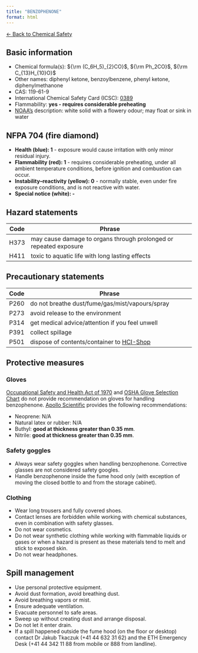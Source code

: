 ```yaml
---
title: "BENZOPHENONE"
format: html
---
```


[← Back to Chemical Safety](../chemical-safety.qmd)


## Basic information
- Chemical formula(s): ${\rm (C_6H_5)_{2}CO}$, ${\rm Ph_2CO}$, ${\rm C_{13}H_{10}O}$
- Other names: diphenyl ketone, benzoylbenzene, phenyl ketone, diphenylmethanone
- CAS: 119-61-9
- International Chemical Safety Card (ICSC): [0389](https://www.inchem.org/documents/icsc/icsc/eics0389.htm)
- Flammability: **yes - requires considerable preheating**
- [NOAA's](https://cameochemicals.noaa.gov/chemical/8315) description: white solid with a flowery odour; may float or sink in water

## NFPA 704 (fire diamond)
- **Health (blue): 1** - exposure would cause irritation with only minor residual injury.
- **Flammability (red): 1** - requires considerable preheating, under all ambient temperature conditions, before ignition and combustion can occur.
- **Instability–reactivity (yellow): 0** - normally stable, even under fire exposure conditions, and is not reactive with water.
- **Special notice (white): -**

## Hazard statements
| Code | Phrase                                                            |
| ---- | ----------------------------------------------------------------- |
| H373 | may cause damage to organs through prolonged or repeated exposure |
| H411 | toxic to aquatic life with long lasting effects                   |

## Precautionary statements
| Code | Phrase                                                                    |
| ---- | ------------------------------------------------------------------------- |
| P260 | do not breathe dust/fume/gas/mist/vapours/spray                           |
| P273 | avoid release to the environment                                          |
| P314 | get medical advice/attention if you feel unwell                           |
| P391 | collect spillage                                                          |
| P501 | dispose of contents/container to [HCI-Shop](https://hci-shop.ethz.ch/en/) |

## Protective measures

### Gloves
[Occupational Safety and Health Act of 1970](https://www.osha.gov/sites/default/files/publications/osha3151.pdf) and [OSHA Glove Selection Chart](https://safety.fsu.edu/safety_manual/OSHA%20Glove%20Selection%20Chart.pdf) do not provide recommendation on gloves for handling benzophenone. [Apollo Scientific](https://store.apolloscientific.co.uk/storage/msds/OR8243_msds.pdf) provides the following recommendations:

- Neoprene: N/A
- Natural latex or rubber: N/A
- Buthyl: **good at thickness greater than 0.35 mm**.
- Nitrile: **good at thickness greater than 0.35 mm**.

### Safety goggles
- Always wear safety goggles when handling benzophenone. Corrective glasses are not considered safety googles.
- Handle benzophenone inside the fume hood only (with exception of moving the closed bottle to and from the storage cabinet).

### Clothing
- Wear long trousers and fully covered shoes.
- Contact lenses are forbidden while working with chemical substances, even in combination with safety glasses.
- Do not wear cosmetics.
- Do not wear synthetic clothing while working with flammable liquids or gases or when a hazard is present as these materials tend to melt and stick to exposed skin.
- Do not wear headphones.

## Spill management
- Use personal protective equipment.
- Avoid dust formation, avoid breathing dust.
- Avoid breathing vapors or mist.
- Ensure adequate ventilation.
- Evacuate personnel to safe areas.
- Sweep up without creating dust and arrange disposal.
- Do not let it enter drain.
- If a spill happened outside the fume hood (on the floor or desktop) contact Dr Jakub Tkaczuk (+41 44 632 31 62) and the ETH Emergency Desk (+41 44 342 11 88 from mobile or 888 from landline).
